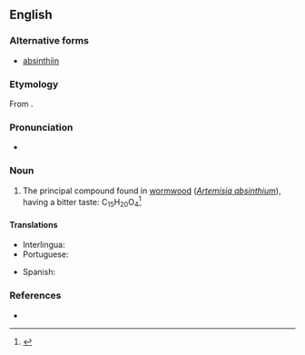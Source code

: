 ==English==

===Alternative forms===
* [[absinthiin]]

===Etymology===
From {{etyl|la|en}} {{term|absinthium|lang=la}}.

===Pronunciation===
* {{a|US}} {{IPA|/ˈæbˌsɪn.θɪn/|lang=en}}

===Noun===
{{en-noun|-}}

# {{context|organic compound|lang=en}} The principal compound found in [[wormwood]] (''[[Artemisia absinthium]]''), having a bitter taste: C<sub>15</sub>H<sub>20</sub>O<sub>4</sub><ref>{{R:MW3 1976|page=6}}</ref>

====Translations====
{{trans-top|principal compound found in wormwood}}
* Interlingua: {{t|ia|absinthina}}
* Portuguese: {{t|pt|absintina}}
{{trans-mid}}
* Spanish: {{t|es|absintina|f}}
{{trans-bottom}}

===References===
* {{R:Webster 1913}}
<references/>